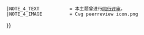 {{WPBannerMeta
|PROJECT             = 沈阳
 |BANNER_NAME        = Template:沈阳专题
 |substcheck=<includeonly>{{subst:</includeonly><includeonly>substcheck}}</includeonly>
 |small={{{small|}}}
 |category={{{category|¬}}}
 |listas={{{listas|}}}
|PROJECT_LINK     = 专题:沈阳
|IMAGE_LEFT          =
 |IMAGE_LEFT_SMALL   = 
 |IMAGE_LEFT_LARGE   = 
|MAIN_ARTICLE        = [[沈阳]]
|QUALITY_SCALE          = inline
 |class={{class mask|{{{class|}}}
|forceNA=yes
|category=yes
|disambig=yes
|portal=yes
|redirect=yes
|template=yes
|project=yes
|future=yes
|current=yes
|needed=yes
|merge=yes
}}
 |auto={{{auto|}}}
 |importance={{{importance|}}}
|ASSESSMENT_LINK     = 专题:沈阳/评级
|MAIN_TEXT           = 
|PORTAL              = 沈阳
|PORTAL_IMG          =
|MAIN_CAT            = 
|attention={{{attention|}}}
 |ATTENTION_CAT      = 需要关注的沈阳条目
|infobox={{{needs-infobox|}}}
 |INFOBOX_CAT        = 需要信息框的沈阳条目
|COMMENTS            = yes
 |COMMENTS_CAT       = 
 |COMMENTS_FORCE     = yes
 |BOTTOM_TEXT=
|note 1                 = {{{ref|}}}
 |NOTE_1_TEXT           = 根據標記，本條目需要補充更多來源以供查證。
 |NOTE_1_IMAGE          = Question book-4.svg
 |NOTE_1_CAT            = 需要補充來源的沈阳条目
|note 2                 = {{{photo|}}}
 |NOTE_2_TEXT           = 根據標記，本條目需要添加圖片以提升條目品質。
 |NOTE_2_IMAGE          = Gnome-image-x-generic.svg
 |NOTE_2_CAT            = 需要添加图片的沈阳条目
|note 3                 = {{{problem|}}}
 |NOTE_3_TEXT           = 根據標記，本條目需要處理編輯上的問題。
 |NOTE_3_IMAGE          = Broom icon.svg
 |NOTE_3_CAT            = 需要处理问题的沈阳条目
|note 4                 = {{#ifexist:Wikipedia:同行评审/{{BASEPAGENAME}}|yes|}}
 |NOTE_4_TEXT           = 本主题曾进行[[Wikipedia:同行评审/{{BASEPAGENAME}}|同行评审]]。
 |NOTE_4_IMAGE          = Cvg peerreview icon.png
}}<noinclude>
{{documentation}}
</noinclude>
